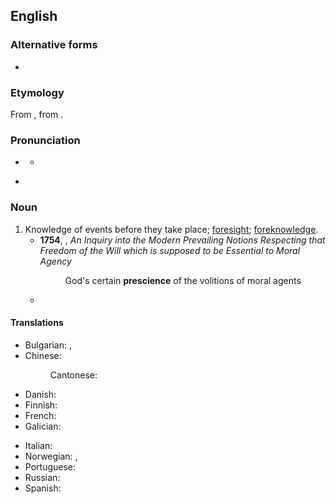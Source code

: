 ==English==

===Alternative forms===
* {{l|en|præscience}} {{qualifier|archaic}}

===Etymology===
{{root|en|ine-pro|*skey-}}
From {{der|en|fr|prescience|}}, from {{der|en|la|praescientia|}}.

===Pronunciation===
* {{a|RP}} {{IPA|en|/ˈpɹɛsɪ.əns/}}
** {{audio|en|LL-Q1860 (eng)-Vealhurl-prescience.wav|Audio (UK)}}
* {{a|US}} {{IPA|en|/ˈpɹɛʃɨns/}}

===Noun===
{{en-noun|-|s}}

# Knowledge of events before they take place; [[foresight]]; [[foreknowledge]].
#* '''1754''', {{w|Jonathan Edwards (theologian)|Jonathan Edwards}}, ''An Inquiry into the Modern Prevailing Notions Respecting that Freedom of the Will which is supposed to be Essential to Moral Agency''
#*: God's certain '''prescience''' of the volitions of moral agents
#* {{quote-journal|en|date=2020 September 23|author=Paul Bigland|title=The tragic tale of the Tay Bridge disaster|journal=Rail|page=83|text=With '''prescience''', the Barlows designed them to withstand a third more weight than they would be expected to bear in normal conditions - future proofing the bridge for the weight of trains we see using it today.}}

====Translations====
{{trans-top|Knowledge of events before they take place; foresight; foreknowledge}}
* Bulgarian: {{t+|bg|предвиждане|n}}, {{t+|bg|далновидност|f}}
* Chinese:
*: Cantonese: {{t|yue|先見之明|tr=zin1 gin3 zi1 ming4}}
* Danish: {{t|da|klarsyn|n}}
* Finnish: {{t|fi|etukäteistieto}}
* French: {{t+|fr|prescience}}
* Galician: {{t|gl|presciencia|f}}
{{trans-mid}}
* Italian: {{t|it|preveggenza|f}}
* Norwegian: {{t|no|klarsyn|n}}, {{t|no|framsyn}}
* Portuguese: {{t+|pt|presciência|f}}
* Russian: {{t+|ru|предви́дение|n}}
* Spanish: {{t+|es|presciencia|f}}
{{trans-bottom}}